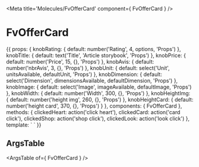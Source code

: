 
<Meta title='Molecules/FvOfferCard' component={ FvOfferCard } />

# FvOfferCard

<Canvas>
<Story name='Common' height='150px'>{{
  props: {
    knobRating: {
      default: number('Rating', 4, options, 'Props')
    },
    knobTitle: {
      default: text('Title', 'Article storybook', 'Props')
    },
    knobPrice: {
      default: number('Price', 15, {}, 'Props')
    },
    knobAvis: {
      default: number('nbrAvis', 3, {}, 'Props')
    },
    knobUnit: {
      default: select('Unit', unitsAvailable, defaultUnit, 'Props')
    },
    knobDimension: {
      default: select('Dimension', dimensionsAvailable, defaultDimension, 'Props')
    },
    knobImage: {
      default: select('Image', imageAvailable, defaultImage, 'Props')
    },
    knobWidth: {
      default: number('Width', 300, {}, 'Props')
    },
    knobHeightImg: {
      default: number('height img', 260, {}, 'Props')
    },
    knobHeightCard: {
      default: number('height card', 370, {}, 'Props')
    }
  },
  components: { FvOfferCard },
  methods: {
    clickedHeart: action('click heart'),
    clickedCard: action('card click'),
    clickedShop: action('shop click'),
    clickedLook: action('look click')
  },
  template: `<FvOfferCard
    :rating="knobRating"
    :article="knobTitle"
    :price="knobPrice"
    :nbrAvis="knobAvis"
    :unit="knobUnit"
    :dimension="knobDimension"
    :img="knobImage"
    :width="knobWidth"
    :height_img="knobHeightImg"
    :height="knobHeightCard"
    @iconHeart:clicked="clickedHeart"
    @iconLook:clicked="clickedLook"
    @iconShop:clicked="clickedShop"
    @offerCard:clicked="clickedCard"
  >
  </FvOfferCard>`
}}</Story>
</Canvas>

## ArgsTable

<ArgsTable of={ FvOfferCard } />
